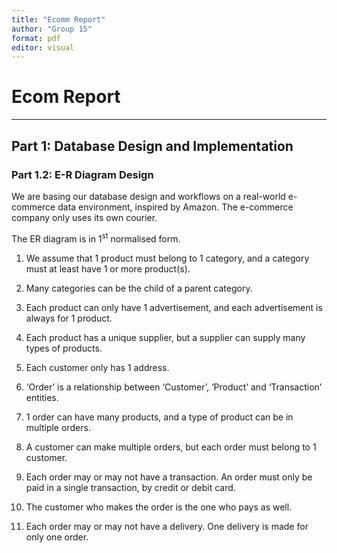 ```yaml
---
title: "Ecomm Report"
author: "Group 15"
format: pdf
editor: visual
---
```


# Ecom Report

------------------------------------------------------------------------

## Part 1: Database Design and Implementation

### Part 1.2: E-R Diagram Design

We are basing our database design and workflows on a real-world e-commerce data environment, inspired by Amazon. The e-commerce company only uses its own courier.

The ER diagram is in 1^st^ normalised form.

1.  We assume that 1 product must belong to 1 category, and a category must at least have 1 or more product(s).

2.  Many categories can be the child of a parent category.

3.  Each product can only have 1 advertisement, and each advertisement is always for 1 product.

4.  Each product has a unique supplier, but a supplier can supply many types of products.

5.  Each customer only has 1 address.

6.  ‘Order’ is a relationship between ‘Customer’, ‘Product’ and ‘Transaction’ entities.

7.  1 order can have many products, and a type of product can be in multiple orders.

8.  A customer can make multiple orders, but each order must belong to 1 customer.

9.  Each order may or may not have a transaction. An order must only be paid in a single transaction, by credit or debit card.

10. The customer who makes the order is the one who pays as well.

11. Each order may or may not have a delivery. One delivery is made for only one order.
